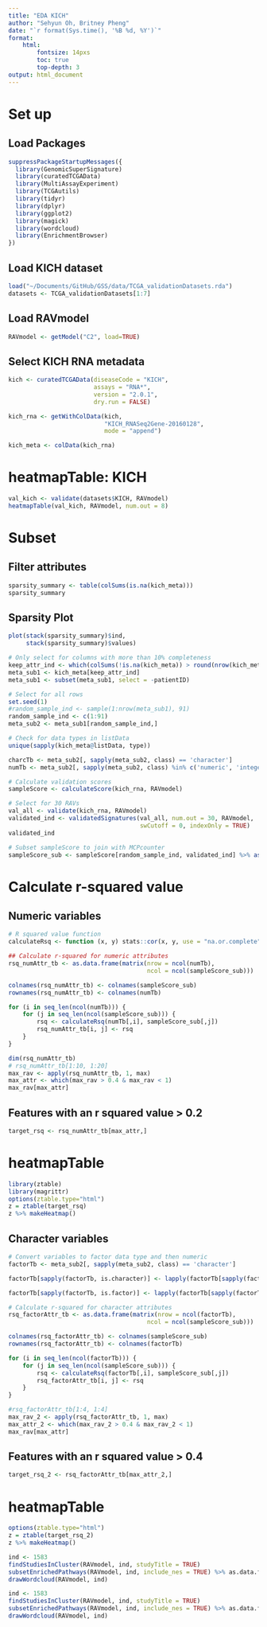 ```yaml
---
title: "EDA KICH"
author: "Sehyun Oh, Britney Pheng"
date: "`r format(Sys.time(), '%B %d, %Y')`"
format:
    html:
        fontsize: 14pxs
        toc: true
        top-depth: 3
output: html_document
---
```


# Set up
## Load Packages
```r
suppressPackageStartupMessages({
  library(GenomicSuperSignature)
  library(curatedTCGAData)
  library(MultiAssayExperiment)
  library(TCGAutils)
  library(tidyr)
  library(dplyr)
  library(ggplot2)
  library(magick)
  library(wordcloud)
  library(EnrichmentBrowser)
})
```

## Load KICH dataset
```r
load("~/Documents/GitHub/GSS/data/TCGA_validationDatasets.rda")
datasets <- TCGA_validationDatasets[1:7]
```

## Load RAVmodel
```r
RAVmodel <- getModel("C2", load=TRUE)
```

## Select KICH RNA metadata
```r
kich <- curatedTCGAData(diseaseCode = "KICH", 
                        assays = "RNA*", 
                        version = "2.0.1", 
                        dry.run = FALSE)

kich_rna <- getWithColData(kich, 
                           "KICH_RNASeq2Gene-20160128", 
                           mode = "append")

kich_meta <- colData(kich_rna)
```

# heatmapTable: KICH
```r
val_kich <- validate(datasets$KICH, RAVmodel)
heatmapTable(val_kich, RAVmodel, num.out = 8)
```

# Subset

## Filter attributes
```r
sparsity_summary <- table(colSums(is.na(kich_meta)))
sparsity_summary
```
## Sparsity Plot
```r
plot(stack(sparsity_summary)$ind, 
     stack(sparsity_summary)$values)
```

```r
# Only select for columns with more than 10% completeness
keep_attr_ind <- which(colSums(!is.na(kich_meta)) > round(nrow(kich_meta)/10))
meta_sub1 <- kich_meta[keep_attr_ind]
meta_sub1 <- subset(meta_sub1, select = -patientID)
```

```r
# Select for all rows
set.seed(1)
#random_sample_ind <- sample(1:nrow(meta_sub1), 91)
random_sample_ind <- c(1:91)
meta_sub2 <- meta_sub1[random_sample_ind,]
```


```r
# Check for data types in listData
unique(sapply(kich_meta@listData, type))

charcTb <- meta_sub2[, sapply(meta_sub2, class) == 'character']
numTb <- meta_sub2[, sapply(meta_sub2, class) %in% c('numeric', 'integer')]
```

```r
# Calculate validation scores
sampleScore <- calculateScore(kich_rna, RAVmodel)
```

```r
# Select for 30 RAVs
val_all <- validate(kich_rna, RAVmodel)
validated_ind <- validatedSignatures(val_all, num.out = 30, RAVmodel,
                                     swCutoff = 0, indexOnly = TRUE)
validated_ind
```

```r
# Subset sampleScore to join with MCPcounter
sampleScore_sub <- sampleScore[random_sample_ind, validated_ind] %>% as.data.frame() 
```

# Calculate r-squared value
## Numeric variables
```r
# R squared value function
calculateRsq <- function (x, y) stats::cor(x, y, use = "na.or.complete") ^ 2
```

```r
## Calculate r-squared for numeric attributes
rsq_numAttr_tb <- as.data.frame(matrix(nrow = ncol(numTb), 
                                       ncol = ncol(sampleScore_sub)))

colnames(rsq_numAttr_tb) <- colnames(sampleScore_sub)
rownames(rsq_numAttr_tb) <- colnames(numTb)

for (i in seq_len(ncol(numTb))) {
    for (j in seq_len(ncol(sampleScore_sub))) {
        rsq <- calculateRsq(numTb[,i], sampleScore_sub[,j])
        rsq_numAttr_tb[i, j] <- rsq
    }
}
```

```r
dim(rsq_numAttr_tb)
# rsq_numAttr_tb[1:10, 1:20]
max_rav <- apply(rsq_numAttr_tb, 1, max)
max_attr <- which(max_rav > 0.4 & max_rav < 1)
max_rav[max_attr]
```
## Features with an r squared value > 0.2
```r
target_rsq <- rsq_numAttr_tb[max_attr,]
```

# heatmapTable
```r
library(ztable)
library(magrittr)
options(ztable.type="html")
z = ztable(target_rsq)
z %>% makeHeatmap()
```

## Character variables

```r
# Convert variables to factor data type and then numeric
factorTb <- meta_sub2[, sapply(meta_sub2, class) == 'character']

factorTb[sapply(factorTb, is.character)] <- lapply(factorTb[sapply(factorTb, is.character)], as.factor)

factorTb[sapply(factorTb, is.factor)] <- lapply(factorTb[sapply(factorTb, is.factor)], as.numeric)
```


```r
# Calculate r-squared for character attributes
rsq_factorAttr_tb <- as.data.frame(matrix(nrow = ncol(factorTb), 
                                       ncol = ncol(sampleScore_sub)))

colnames(rsq_factorAttr_tb) <- colnames(sampleScore_sub)
rownames(rsq_factorAttr_tb) <- colnames(factorTb)

for (i in seq_len(ncol(factorTb))) {
    for (j in seq_len(ncol(sampleScore_sub))) {
        rsq <- calculateRsq(factorTb[,i], sampleScore_sub[,j])
        rsq_factorAttr_tb[i, j] <- rsq
    }
}
```

```r
#rsq_factorAttr_tb[1:4, 1:4]
max_rav_2 <- apply(rsq_factorAttr_tb, 1, max)
max_attr_2 <- which(max_rav_2 > 0.4 & max_rav_2 < 1)
max_rav[max_attr]
```
## Features with an r squared value > 0.4
```r
target_rsq_2 <- rsq_factorAttr_tb[max_attr_2,]
```

# heatmapTable
```r
options(ztable.type="html")
z = ztable(target_rsq_2)
z %>% makeHeatmap()
```

```r
ind <- 1583
findStudiesInCluster(RAVmodel, ind, studyTitle = TRUE)
subsetEnrichedPathways(RAVmodel, ind, include_nes = TRUE) %>% as.data.frame
drawWordcloud(RAVmodel, ind)
```
```r
ind <- 1583
findStudiesInCluster(RAVmodel, ind, studyTitle = TRUE)
subsetEnrichedPathways(RAVmodel, ind, include_nes = TRUE) %>% as.data.frame
drawWordcloud(RAVmodel, ind)
```
